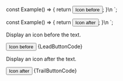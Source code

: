 
const Example() => {
	return <Button icon="logo" iconPosition="start">Icon before</Button>;
}\n
`;

const Example() => {
	return <Button icon="logo" iconPosition="end">Icon after</Button>;
}\n
`;

<Section
	title="Leading"
	contained={true}
	border={true}
	style={{ paddingRight: 0, paddingLeft: 0 }}
>
	<p>Display an icon before the text.</p>
	<Preview wrapper={true}>
		<Button icon="logo">Icon before</Button>
	</Preview>
	<Snippet language="js">{LeadButtonCode}</Snippet>
</Section>

<Section
	title="Trailing"
	contained={true}
	style={{ paddingRight: 0, paddingBottom: 0, paddingLeft: 0 }}
>
	<p>Display an icon after the text.</p>
	<Preview wrapper={true}>
		<Button icon="logo" iconPosition="end">Icon after</Button>
	</Preview>
	<Snippet language="js">{TrailButtonCode}</Snippet>
</Section>
